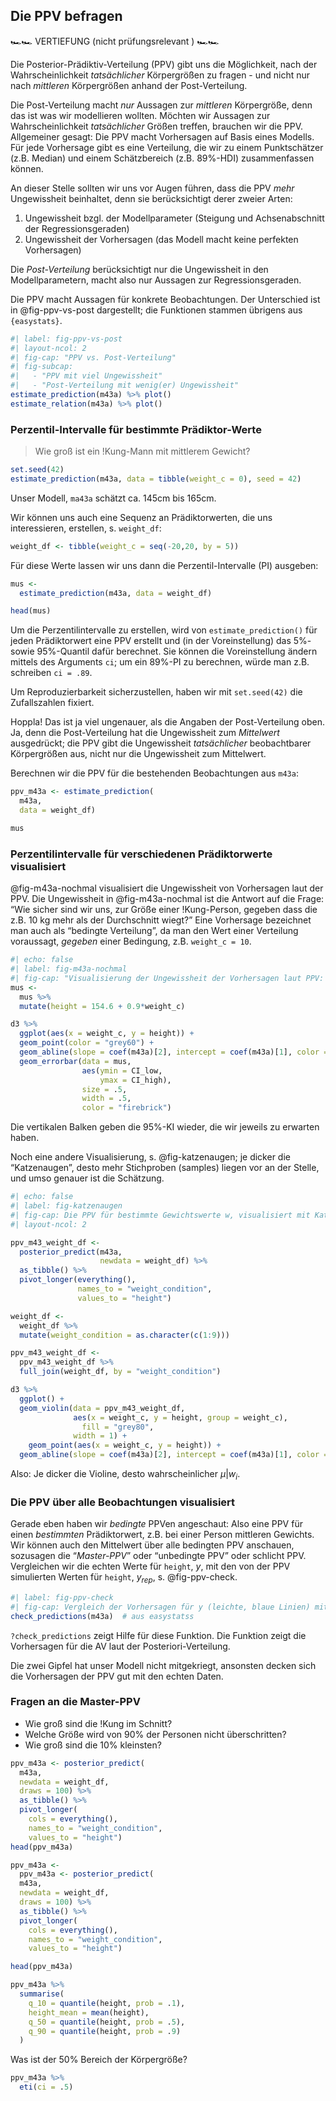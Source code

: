 
## Die PPV befragen


🏎🏎️ VERTIEFUNG (nicht prüfungsrelevant ) 🏎🏎








Die Posterior-Prädiktiv-Verteilung (PPV) gibt uns die Möglichkeit,
nach der Wahrscheinlichkeit *tatsächlicher* Körpergrößen zu fragen - 
und nicht nur nach *mittleren* Körpergrößen anhand der Post-Verteilung.


:::callout-important
Die Post-Verteilung macht *nur* Aussagen zur *mittleren* Körpergröße,
denn das ist was wir modellieren wollten.
Möchten wir Aussagen zur Wahrscheinlichkeit *tatsächlicher* Größen treffen,
brauchen wir die PPV.
Allgemeiner gesagt: Die PPV macht Vorhersagen auf Basis eines Modells. 
Für jede Vorhersage gibt es eine Verteilung, 
die wir zu einem Punktschätzer (z.B. Median) und einem Schätzbereich (z.B. 89%-HDI) zusammenfassen können.
:::

An dieser Stelle sollten wir uns vor Augen führen, dass die PPV *mehr* Ungewissheit beinhaltet,
denn sie berücksichtigt derer zweier Arten:

1. Ungewissheit bzgl. der Modellparameter (Steigung und Achsenabschnitt der Regressionsgeraden)
2. Ungewissheit der Vorhersagen (das Modell macht keine perfekten Vorhersagen)


Die *Post-Verteilung* berücksichtigt nur die Ungewissheit in den Modellparametern,
macht also nur Aussagen zur Regressionsgeraden.

Die PPV macht Aussagen für konkrete Beobachtungen.
Der Unterschied ist in @fig-ppv-vs-post dargestellt; die Funktionen stammen übrigens aus `{easystats}`.


```r
#| label: fig-ppv-vs-post
#| layout-ncol: 2
#| fig-cap: "PPV vs. Post-Verteilung"
#| fig-subcap:
#|   - "PPV mit viel Ungewissheit"
#|   - "Post-Verteilung mit wenig(er) Ungewissheit"
estimate_prediction(m43a) %>% plot()
estimate_relation(m43a) %>% plot()
```


### Perzentil-Intervalle für bestimmte Prädiktor-Werte



>    Wie groß ist ein !Kung-Mann mit mittlerem Gewicht?


```r
set.seed(42)
estimate_prediction(m43a, data = tibble(weight_c = 0), seed = 42)
```

Unser Modell, `ma43a` schätzt ca. 145cm bis 165cm.


Wir können uns auch eine Sequenz an Prädiktorwerten, die uns interessieren, erstellen, s. `weight_df`:

```r
weight_df <- tibble(weight_c = seq(-20,20, by = 5))
```


Für diese Werte lassen wir uns dann die Perzentil-Intervalle (PI) ausgeben:

```r
mus <- 
  estimate_prediction(m43a, data = weight_df) 

head(mus)
```

Um die Perzentilintervalle zu erstellen, wird von `estimate_prediction()` für jeden Prädiktorwert eine PPV erstellt und (in der Voreinstellung) das 5%- sowie 95%-Quantil dafür berechnet. 
Sie können die Voreinstellung ändern mittels des Arguments `ci`;
um ein 89%-PI zu berechnen, würde man z.B. schreiben `ci = .89`.

Um Reproduzierbarkeit sicherzustellen,
haben wir mit `set.seed(42)` die Zufallszahlen fixiert.


Hoppla! Das ist ja viel ungenauer, als die Angaben der Post-Verteilung oben.
Ja, denn die Post-Verteilung hat die Ungewissheit zum *Mittelwert* ausgedrückt;
die PPV gibt die Ungewissheit *tatsächlicher* beobachtbarer Körpergrößen aus,
nicht nur die Ungewissheit zum Mittelwert.


Berechnen wir die PPV für die bestehenden Beobachtungen aus `m43a`:

```r
ppv_m43a <- estimate_prediction(
  m43a,
  data = weight_df)

mus 
```






### Perzentilintervalle für verschiedenen Prädiktorwerte visualisiert

@fig-m43a-nochmal visualisiert die Ungewissheit von Vorhersagen laut der PPV.
Die Ungewissheit in @fig-m43a-nochmal ist die Antwort auf die Frage: "Wie sicher sind wir uns,
zur Größe einer !Kung-Person, gegeben dass die z.B. 10 kg mehr als der Durchschnitt wiegt?"
Eine Vorhersage bezeichnet man auch als "bedingte Verteilung", da man den Wert einer Verteilung voraussagt,
*gegeben* einer Bedingung, z.B. `weight_c = 10`.  


```r
#| echo: false
#| label: fig-m43a-nochmal 
#| fig-cap: "Visualisierung der Ungewissheit der Vorhersagen laut PPV: Die Vorhersage von Beobachtungen beinhaltet mehr Ungewissheit als die Vorhersage von zu erwartenden Werten, daher sind die Ungewissheitsintervalle der PPV größer als die der Post-Verteilung."
mus <- 
  mus %>% 
  mutate(height = 154.6 + 0.9*weight_c)

d3 %>% 
  ggplot(aes(x = weight_c, y = height)) +
  geom_point(color = "grey60") +
  geom_abline(slope = coef(m43a)[2], intercept = coef(m43a)[1], color = "blue") +
  geom_errorbar(data = mus,
                aes(ymin = CI_low,
                    ymax = CI_high),
                size = .5,
                width = .5,
                color = "firebrick")
```


Die vertikalen Balken geben die 95%-KI wieder, die wir jeweils zu erwarten haben.

Noch eine andere Visualisierung, s. @fig-katzenaugen; 
je dicker die "Katzenaugen", desto mehr Stichproben (samples) liegen vor an der Stelle,
und umso genauer ist die Schätzung.


```r
#| echo: false
#| label: fig-katzenaugen
#| fig-cap: Die PPV für bestimmte Gewichtswerte w, visualisiert mit Katzenaugen-Diagrammen
#| layout-ncol: 2

ppv_m43_weight_df <-
  posterior_predict(m43a,
                    newdata = weight_df) %>% 
  as_tibble() %>% 
  pivot_longer(everything(),
               names_to = "weight_condition",
               values_to = "height")

weight_df <-
  weight_df %>% 
  mutate(weight_condition = as.character(c(1:9)))

ppv_m43_weight_df <- 
  ppv_m43_weight_df %>% 
  full_join(weight_df, by = "weight_condition")

d3 %>% 
  ggplot() +
  geom_violin(data = ppv_m43_weight_df,
              aes(x = weight_c, y = height, group = weight_c),
                fill = "grey80",
              width = 1) +
    geom_point(aes(x = weight_c, y = height)) +
  geom_abline(slope = coef(m43a)[2], intercept = coef(m43a)[1], color = "blue")
```


Also: Je dicker die Violine, desto wahrscheinlicher $\mu | w_i$.



### Die PPV über alle Beobachtungen visualisiert

Gerade eben haben wir *bedingte* PPVen angeschaut: Also eine PPV für einen *bestimmten* Prädiktorwert, z.B. bei einer Person mittleren Gewichts.
Wir können auch den Mittelwert über alle bedingten PPV anschauen, sozusagen die "*Master-PPV*" oder "unbedingte PPV" oder schlicht PPV.
Vergleichen wir die echten Werte für `height`, $y$, mit den von der PPV simulierten Werten für `height`, $y_{rep}$, s. @fig-ppv-check.

```r
#| label: fig-ppv-check
#| fig-cap: Vergleich der Vorhersagen für y (leichte, blaue Linien) mit der beobachteten Verteilung von y
check_predictions(m43a)  # aus easystatss
```

`?check_predictions` zeigt Hilfe für diese Funktion. 
Die Funktion zeigt die Vorhersagen für die AV laut der Posteriori-Verteilung.



Die zwei Gipfel hat unser Modell nicht mitgekriegt, 
ansonsten decken sich die Vorhersagen der PPV gut mit den echten Daten.








### Fragen an die Master-PPV

- Wie groß sind die !Kung im Schnitt?
- Welche Größe wird von 90% der Personen nicht überschritten?
- Wie groß sind die 10% kleinsten?


```r
ppv_m43a <- posterior_predict(
  m43a,
  newdata = weight_df,
  draws = 100) %>% 
  as_tibble() %>% 
  pivot_longer(
    cols = everything(),
    names_to = "weight_condition",
    values_to = "height")
head(ppv_m43a)
```



```r
ppv_m43a <-
  ppv_m43a <- posterior_predict(
  m43a,
  newdata = weight_df,
  draws = 100) %>% 
  as_tibble() %>% 
  pivot_longer(
    cols = everything(),
    names_to = "weight_condition",
    values_to = "height")

head(ppv_m43a)
```



```r
ppv_m43a %>% 
  summarise(
    q_10 = quantile(height, prob = .1),
    height_mean = mean(height),
    q_50 = quantile(height, prob = .5),
    q_90 = quantile(height, prob = .9)
  )
```


Was ist der 50% Bereich der Körpergröße?

```r
ppv_m43a %>% 
  eti(ci = .5)
```
